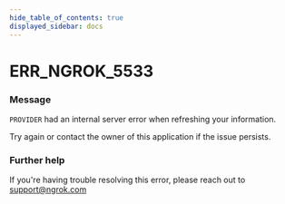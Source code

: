 ```yaml
---
hide_table_of_contents: true
displayed_sidebar: docs
---
```



# ERR_NGROK_5533

### Message

`PROVIDER` had an internal server error when refreshing your information.

Try again or contact the owner of this application if the issue persists.

<ErrorDetails error="err_ngrok_5533" />

### Further help

If you're having trouble resolving this error, please reach out to [support@ngrok.com](mailto:support@ngrok.com?subject=Help%20with%20ERR_NGROK_5533)
